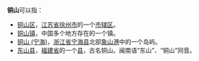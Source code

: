 '''铜山'''可以指：

* [[铜山区|铜山区]]，[[江苏省|江苏省]][[徐州市|徐州市]]的一个[[市辖区|市辖区]]。
* [[铜山镇|铜山镇]]，中国多个地方存在的一个镇。
* [[铜山_(宁海)|铜山 (宁海)]]，[[浙江省|浙江省]][[宁海县_(浙江省)|宁海县]]北部[[象山港|象山港]]中的一个岛屿。
* [[东山县|东山县]]，[[福建省|福建省]]的一个[[县|县]]，古名铜山。闽南语“东山”、“铜山”同音。

{{消歧义|CAT=二字消歧义}}